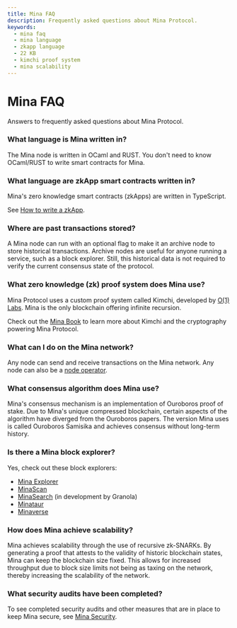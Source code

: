 ```yaml
---
title: Mina FAQ
description: Frequently asked questions about Mina Protocol.
keywords: 
  - mina faq
  - mina language
  - zkapp language
  - 22 KB
  - kimchi proof system
  - mina scalability
---
```


# Mina FAQ

Answers to frequently asked questions about Mina Protocol.

### What language is Mina written in?

The Mina node is written in OCaml and RUST. You don't need to know OCaml/RUST to write smart contracts for Mina.

### What language are zkApp smart contracts written in?

Mina's zero knowledge smart contracts (zkApps) are written in TypeScript.

See [How to write a zkApp](/zkapps/how-to-write-a-zkapp).

### Where are past transactions stored?

A Mina node can run with an optional flag to make it an archive node to store historical transactions. Archive nodes are useful for anyone running a service, such as a block explorer. Still, this historical data is not required to verify the current consensus state of the protocol.

### What zero knowledge (zk) proof system does Mina use?

Mina Protocol uses a custom proof system called Kimchi,  developed by [O(1) Labs](https://o1labs.org/). Mina is the only blockchain offering infinite recursion.

Check out the [Mina Book](https://o1-labs.github.io/proof-systems/plonk/overview.html) to learn more about Kimchi and the cryptography powering Mina Protocol.

### What can I do on the Mina network?

Any node can send and receive transactions on the Mina network. Any node can also be a [node operator](/node-operators).

### What consensus algorithm does Mina use?

Mina's consensus mechanism is an implementation of Ouroboros proof of stake. Due to Mina's unique compressed blockchain, certain aspects of the algorithm have diverged from the Ouroboros papers. The version Mina uses is called Ouroboros Samisika and achieves consensus without long-term history.

### Is there a Mina block explorer?

Yes, check out these block explorers:

- [Mina Explorer](https://minaexplorer.com/)
- [MinaScan](https://minascan.io/)
- [MinaSearch](https://minasearch.com/) (in development by Granola)
- [Minataur](https://minataur.net/)
- [Minaverse](https://minaverse.xyz/)

### How does Mina achieve scalability?

Mina achieves scalability through the use of recursive zk-SNARKs. By generating a proof that attests to the validity of historic blockchain states, Mina can keep the blockchain size fixed. This allows for increased throughput due to block size limits not being as taxing on the network, thereby increasing the scalability of the network.

### What security audits have been completed?

To see completed security audits and other measures that are in place to keep Mina secure, see [Mina Security](/about-mina/security).
